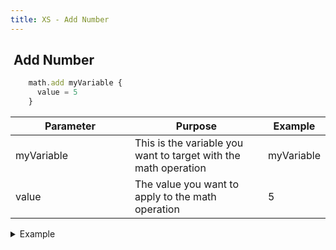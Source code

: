 ```yaml
---
title: XS - Add Number
---
```


## <img src="../assets/docuBadge (10).png" alt="" data-size="line" /> **Add Number** <a href="#xs-add" id="xs-add"></a>

```javascript
    math.add myVariable {
      value = 5
    }
```

<table><thead><tr><th width="175">Parameter</th><th>Purpose</th><th>Example</th></tr></thead><tbody><tr><td>myVariable</td><td>This is the variable you want to target with the math operation</td><td>myVariable</td></tr><tr><td>value</td><td>The value you want to apply to the math operation</td><td>5</td></tr></tbody></table>

<details>

<summary>Example</summary>

```javascript
    math.add myVariable {
      value = 5
    }
```

![](<../assets/CleanShot 2025-03-05 at 10.11.42.png>)

</details>
